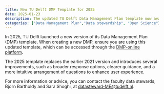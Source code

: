 ```yaml
---
title: New TU Delft DMP Template for 2025
date: 2025-01-23
description: The updated TU Delft Data Management Plan template now available on DMP-Online
categories: ["Data Management Plan","Data stewardship", "Open Science"]
--- 
```


In 2025, TU Delft launched a new version of its Data Management Plan (DMP) template. 
When creating a new DMP, ensure you are using this updated template, which can be accessed 
through the [DMP-online platform](https://dmponline.tudelft.nl/public_templates).

The 2025 template replaces the earlier 2021 version and introduces several 
improvements, such as broader response options, clearer guidance, and a more 
intuitive arrangement of questions to enhance user experience.

For more information or advice, you can contact the faculty data stewards, 
Bjorn Bartholdy and Sara Shoghi, at [datasteward-ME@tudelft.nl](mailto:datasteward-ME@tudelft.nl).
